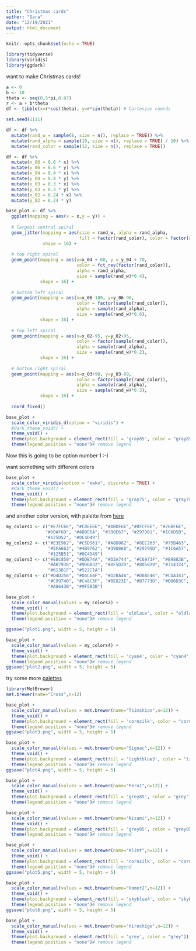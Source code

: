 ```yaml
---
title: "Christmas cards"
author: "Sara"
date: "12/19/2021"
output: html_document
---
```


```r
knitr::opts_chunk$set(echo = TRUE)
```

```r
library(tidyverse)
library(viridis)
library(ggdark)
```


want to make Christmas cards! 


```r
a <- 0
b <- 10
theta <- seq(0,5*pi,0.07)
r <- a + b*theta
df <- tibble(x=r*cos(theta), y=r*sin(theta)) # Cartesian coords

set.seed(1111)

df <- df %>%
  mutate(rand_w = sample(8, size = n(), replace = TRUE)) %>%
  mutate(rand_alpha = sample(10, size = n(), replace = TRUE) / 10) %>%
  mutate(rand_color = sample(12, size = n(), replace = TRUE))

df <- df %>%
  mutate(x_06 = 0.6 * x) %>%
  mutate(y_06 = 0.6 * y) %>%
  mutate(x_04 = 0.4 * x) %>%
  mutate(y_04 = 0.4 * y) %>%
  mutate(x_03 = 0.3 * x) %>%
  mutate(y_03 = 0.3 * y) %>%
  mutate(x_02 = 0.24 * x) %>%
  mutate(y_02 = 0.24 * y)

```


```r
base_plot <- df %>%
  ggplot(mapping = aes(x = x,y = y)) + 
  
  # largest central spiral
  geom_jitter(mapping = aes(size = rand_w, alpha = rand_alpha, 
                            fill = factor(rand_color), color = factor(rand_color)),
              shape = 16) + 
  
  # top right spiral
  geom_point(mapping = aes(x=x_04 + 80, y = y_04 + 70,
                           color = fct_rev(factor(rand_color)),
                           alpha = rand_alpha,
                           size = sample(rand_w)*0.4),
             shape = 16) +
  
  # bottom left spiral
  geom_point(mapping = aes(x=x_06-100, y=y_06-90,
                           color = factor(sample(rand_color)),
                           alpha = sample(rand_alpha),
                           size = sample(rand_w)*0.6),
             shape = 16) +
  
  # top left spiral
  geom_point(mapping = aes(x=x_02-95, y=y_02+95,
                           color = factor(sample(rand_color)),
                           alpha = sample(rand_alpha),
                           size = sample(rand_w)*0.2),
             shape = 16) +
  
  # bottom right spiral
  geom_point(mapping = aes(x=x_03+90, y=y_03-80,
                           color = factor(sample(rand_color)),
                           alpha = sample(rand_alpha),
                           size = sample(rand_w)*0.3),
             shape = 16) +
  
  coord_fixed()
```


```r
base_plot +
  scale_color_viridis_d(option = "viridis") +
  #dark_theme_void() +
  theme_void() +
  theme(plot.background = element_rect(fill = 'gray85', color = "gray85")) +
  theme(legend.position = "none")# remove legend
```

Now this is going to be option number 1 :-)

want something with different colors
```r
base_plot +
  scale_color_viridis(option = "mako", discrete = TRUE) +
  #dark_theme_void() +
  theme_void() +
  theme(plot.background = element_rect(fill = 'gray75', color = "gray75")) +
  theme(legend.position = "none")# remove legend 
```


and another color version, with palette from [here](http://tristen.ca/hcl-picker/#/hlc/12/1.05/E8C850/522C1A)

```r
my_colors1 <- c("#E7FC6E", "#C8EE6E", "#ABDF6E","#8FCF6E", "#76BF6E",
               "#60AF6D", "#4B9E6A", "#398E67", "#297D61", "#1C6D5B",
               "#125D52", "#0C4D49")
my_colors2 <- c("#E3E962", "#C5DD61", "#A8D062", "#8EC263", "#75B463",
                "#5FA663", "#4B9762", "#398860", "#29795D", "#1C6A57", 
                "#125B51", "#0C4D49")
my_colors3 <- c("#E8C850", "#DDB74A", "#D2A744", "#C6973F", "#B9883B", 
                "#AB7936", "#9D6A32", "#8F5D2D", "#805029", "#714324",
                "#61381F", "#522C1A")
my_colors4 <- c("#D4D256", "#D4C64F", "#D2BA4A", "#D0AE46", "#CDA343",
                "#C99740", "#C48C3F", "#BE823E", "#B7773D", "#B06D3C", 
                "#A8643B", "#9F5B3B")
```

```r
base_plot +
  scale_color_manual(values = my_colors2) +
  theme_void() +
  theme(plot.background = element_rect(fill = 'oldlace', color = "oldlace")) +
  theme(legend.position = "none")# remove legend 

ggsave("plot1.png", width = 5, height = 5)
```

```r
base_plot +
  scale_color_manual(values = my_colors4) +
  theme_void() +
  theme(plot.background = element_rect(fill = 'cyan4', color = "cyan4")) +
  theme(legend.position = "none")# remove legend 
ggsave("plot2.png", width = 5, height = 5)
```

try some more [palettes](https://github.com/BlakeRMills/MetBrewer/tree/main)
```r
library(MetBrewer)
met.brewer(name="Cross",n=12)
```

```r
base_plot +
  scale_color_manual(values = met.brewer(name="Tsimshian",n=12)) +
  theme_void() +
  theme(plot.background = element_rect(fill = 'cornsilk', color = "cornsilk")) +
  theme(legend.position = "none")# remove legend 
ggsave("plot3.png", width = 5, height = 5)
```

```r
base_plot +
  scale_color_manual(values = met.brewer(name="Signac",n=12)) +
  theme_void() +
  theme(plot.background = element_rect(fill = 'lightblue3', color = "lightblue3")) +
  theme(legend.position = "none")# remove legend 
ggsave("plot4.png", width = 5, height = 5)
```

```r
base_plot +
  scale_color_manual(values = met.brewer(name="Peru1",n=12)) +
  theme_void() +
  theme(plot.background = element_rect(fill = 'grey85', color = "grey")) +
  theme(legend.position = "none")# remove legend 
```

```r
base_plot +
  scale_color_manual(values = met.brewer(name="Nizami",n=12)) +
  theme_void() +
  theme(plot.background = element_rect(fill = 'grey85', color = "grey85")) +
  theme(legend.position = "none")# remove legend 
```

```r
base_plot +
  scale_color_manual(values = met.brewer(name="Klimt",n=12)) +
  theme_void() +
  theme(plot.background = element_rect(fill = 'cornsilk', color = "cornsilk")) +
  theme(legend.position = "none")# remove legend 
ggsave("plot5.png", width = 5, height = 5)
```


```r
base_plot +
  scale_color_manual(values = met.brewer(name="Homer2",n=12)) +
  theme_void() +
  theme(plot.background = element_rect(fill = 'skyblue4', color = "skyblue4")) +
  theme(legend.position = "none")# remove legend 
ggsave("plot6.png", width = 5, height = 5)
```

```r
base_plot +
  scale_color_manual(values = met.brewer(name="Hiroshige",n=12)) +
  theme_void() +
  theme(plot.background = element_rect(fill = 'grey', color = "grey")) +
  theme(legend.position = "none")# remove legend 
```

